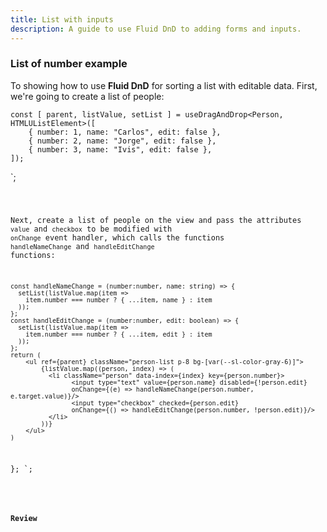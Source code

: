 ```yaml
---
title: List with inputs
description: A guide to use Fluid DnD to adding forms and inputs.
---
```



### List of number example

To showing how to use **Fluid DnD** for sorting a list with editable data.
First, we're going to create a list of people:

    const [ parent, listValue, setList ] = useDragAndDrop<Person, HTMLUListElement>([
        { number: 1, name: "Carlos", edit: false },
        { number: 2, name: "Jorge", edit: false },
        { number: 3, name: "Ivis", edit: false },
    ]);
`;

<Code code={listOfPeople} lang="tsx" />

Next, create a list of people on the view and pass the attributes `value` and `checkbox` to be modified with `onChange` event handler, which calls the functions `handleNameChange` and `handleEditChange` functions:



    const handleNameChange = (number:number, name: string) => {
      setList(listValue.map(item => 
        item.number === number ? { ...item, name } : item
      ));
    };
    const handleEditChange = (number:number, edit: boolean) => {
      setList(listValue.map(item => 
        item.number === number ? { ...item, edit } : item
      ));
    };
    return (
        <ul ref={parent} className="person-list p-8 bg-[var(--sl-color-gray-6)]">
            {listValue.map((person, index) => (
              <li className="person" data-index={index} key={person.number}>
                    <input type="text" value={person.name} disabled={!person.edit} 
                    onChange={(e) => handleNameChange(person.number, e.target.value)}/>
                    <input type="checkbox" checked={person.edit} 
                    onChange={() => handleEditChange(person.number, !person.edit)}/> 
              </li>
            ))}
        </ul>
    )
};
`;

<Code code={listOfNumbersHTML} mark={highlights} lang="tsx" />

### Review

<div class="pl-8">
  <SingleVerticalPersonList client:load />
</div>
